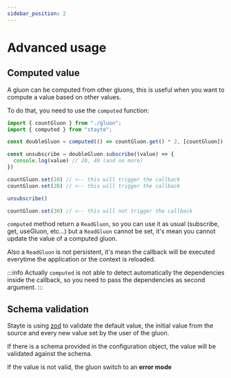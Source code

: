 ```yaml
---
sidebar_position: 2
---
```


# Advanced usage

## Computed value

A gluon can be computed from other gluons, this is useful when you want to compute a value based on other values.

To do that, you need to use the `computed` function:

```js
import { countGluon } from "./gluon";
import { computed } from "stayte";

const doubleGluon = computed(() => countGluon.get() * 2, [countGluon])

const unsubscribe = doubleGluon.subscribe((value) => {
  console.log(value) // 20, 40 (and no more)
})

countGluon.set(10) // <-- this will trigger the callback
countGluon.set(20) // <-- this will trigger the callback

unsubscribe()

countGluon.set(30) // <-- this will not trigger the callback
```

`computed` method return a `ReadGluon`, so you can use it as usual (subscribe, get, useGluon, etc...) but a `ReadGluon`
cannot be set, it's mean you cannot update the value of a computed gluon.

Also a `ReadGluon` is not persistent, it's mean the callback will be executed everytime the application
or the context is reloaded.

:::info
Actually `computed` is not able to detect automatically the dependencies 
inside the callback, so you need to pass the dependencies as second argument.
:::

## Schema validation

Stayte is using [zod](https://zod.dev/) to validate the default value, the initial value from the source and every new value set by the user of the gluon.

If there is a schema provided in the configuration object, the value will be validated against the schema.

If the value is not valid, the gluon switch to an **error mode**